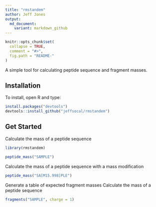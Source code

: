 ```yaml
---
title: "rmstandem"
author: Jeff Jones
output:
  md_document:
    variant: markdown_github
---
```


```r
knitr::opts_chunk$set(
  collapse = TRUE,
  comment = "#>",
  fig.path = "README-"
)
```

A simple tool for calculating peptide sequence and fragment masses.

## Installation

To install, open R and type:

``` r
install.packages("devtools")
devtools::install_github("jeffsocal/rmstandem")
```

## Get Started

Calculate the mass of a peptide sequence
```r
library(rmstandem)

peptide_mass("SAMPLE")
```

Calculate the mass of a peptide sequence with a mass modification
```r
peptide_mass("SA[M15.998]PLE")
```

Generate a table of expected fragment masses
Calculate the mass of a peptide sequence
```r
fragments("SAMPLE", charge = 1)
```
